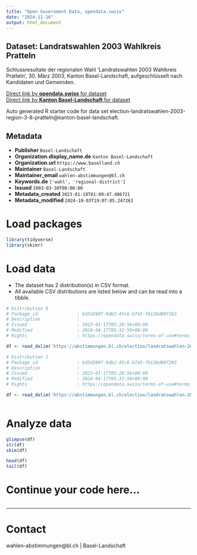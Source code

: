 ```yaml
---
title: "Open Government Data, opendata.swiss"
date: "2024-11-16"
output: html_document
---
```


## Dataset: Landratswahlen 2003 Wahlkreis Pratteln

Schlussresultate der regionalen Wahl 'Landratswahlen 2003 Wahlkreis Pratteln', 30. März 2003, Kanton Basel-Landschaft, aufgeschlüsselt nach Kandidaten und Gemeinden.

[Direct link by **opendata.swiss** for dataset](https://opendata.swiss/de/dataset/landratswahlen-2003-wahlkreis-pratteln)<br>
[Direct link by **Kanton Basel-Landschaft** for dataset](https://abstimmungen.bl.ch/election/landratswahlen-2003-region-3-8-pratteln/data)

Auto generated R starter code for data set election-landratswahlen-2003-region-3-8-pratteln@kanton-basel-landschaft.

## Metadata

- **Publisher** `Basel-Landschaft`
- **Organization.display_name.de** `Kanton Basel-Landschaft`
- **Organization.url** `https://www.baselland.ch`
- **Maintainer** `Basel-Landschaft`
- **Maintainer_email** `wahlen-abstimmungen@bl.ch`
- **Keywords.de** `['wahl', 'regional-district']`
- **Issued** `2003-03-30T00:00:00`
- **Metadata_created** `2023-01-18T01:09:47.406721`
- **Metadata_modified** `2024-10-03T19:07:05.247263`


# Load packages

```r

library(tidyverse)
library(skimr)

```

# Load data

-   The dataset has 2 distribution(s) in CSV format.
-   All available CSV distributions are listed below and can be read into a tibble.

```r

# Distribution 0
# Package_id               : bd5d280f-9db2-45c6-b743-fb126d00f283
# Description              : 
# Issued                   : 2023-01-17T05:28:56+00:00
# Modified                 : 2024-04-17T05:32:50+00:00
# Rights                   : https://opendata.swiss/terms-of-use#terms_by

df <- read_delim('https://abstimmungen.bl.ch/election/landratswahlen-2003-region-3-8-pratteln/data-csv')

# Distribution 1
# Package_id               : bd5d280f-9db2-45c6-b743-fb126d00f283
# Description              : 
# Issued                   : 2023-01-17T05:28:56+00:00
# Modified                 : 2024-04-17T05:32:50+00:00
# Rights                   : https://opendata.swiss/terms-of-use#terms_by

df <- read_delim('https://abstimmungen.bl.ch/election/landratswahlen-2003-region-3-8-pratteln/data-parties-csv')



```

# Analyze data

```r

glimpse(df)
str(df)
skim(df)

head(df)
tail(df)

```

# Continue your code here...

```r

```

------------------------------------------------------------------------

# Contact

wahlen-abstimmungen@bl.ch | Basel-Landschaft
